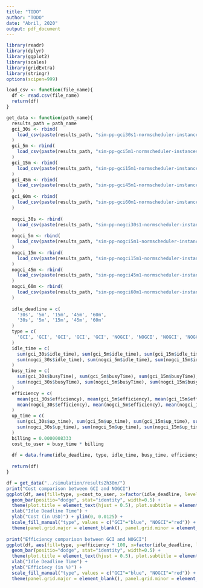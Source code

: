 ```yaml
---
title: "TODO"
author: "TODO"
date: "Abril, 2020"
output: pdf_document
---
```

```r
library(readr)
library(dplyr)
library(ggplot2)
library(scales)
library(gridExtra)
library(stringr)
options(scipen=999)
```

```r
load_csv <- function(file_name){
  df <- read.csv(file_name)
  return(df)
}

get_data <- function(path_name){
  results_path = path_name
  gci_30s <- rbind(
    load_csv(paste(results_path, "sim-pp-gci30s1-normscheduler-instances.csv", sep=""))
  )
  gci_5m <- rbind(
    load_csv(paste(results_path, "sim-pp-gci5m1-normscheduler-instances.csv", sep=""))
  )
  gci_15m <- rbind(
    load_csv(paste(results_path, "sim-pp-gci15m1-normscheduler-instances.csv", sep=""))
  )
  gci_45m <- rbind(
    load_csv(paste(results_path, "sim-pp-gci45m1-normscheduler-instances.csv", sep=""))
  )
  gci_60m <- rbind(
    load_csv(paste(results_path, "sim-pp-gci60m1-normscheduler-instances.csv", sep=""))
  )
  
  nogci_30s <- rbind(
    load_csv(paste(results_path, "sim-pp-nogci30s1-normscheduler-instances.csv", sep=""))
  )
  nogci_5m <- rbind(
    load_csv(paste(results_path, "sim-pp-nogci5m1-normscheduler-instances.csv", sep=""))
  )
  nogci_15m <- rbind(
    load_csv(paste(results_path, "sim-pp-nogci15m1-normscheduler-instances.csv", sep=""))
  )
  nogci_45m <- rbind(
    load_csv(paste(results_path, "sim-pp-nogci45m1-normscheduler-instances.csv", sep=""))
  )
  nogci_60m <- rbind(
    load_csv(paste(results_path, "sim-pp-nogci60m1-normscheduler-instances.csv", sep=""))
  )
    
  idle_deadline = c(
    '30s', '5m', '15m', '45m', '60m',
    '30s', '5m', '15m', '45m', '60m'
  )
  type = c(
    'GCI', 'GCI', 'GCI', 'GCI', 'GCI', 'NOGCI', 'NOGCI', 'NOGCI', 'NOGCI', 'NOGCI'
  )
  idle_time = c(
    sum(gci_30s$idle_time), sum(gci_5m$idle_time), sum(gci_15m$idle_time), sum(gci_45m$idle_time), sum(gci_60m$idle_time),
    sum(nogci_30s$idle_time), sum(nogci_5m$idle_time), sum(nogci_15m$idle_time), sum(nogci_45m$idle_time), sum(nogci_60m$idle_time)
  )
  busy_time = c(
    sum(gci_30s$busyTime), sum(gci_5m$busyTime), sum(gci_15m$busyTime), sum(gci_45m$busyTime), sum(gci_60m$busyTime),
    sum(nogci_30s$busyTime), sum(nogci_5m$busyTime), sum(nogci_15m$busyTime), sum(nogci_45m$busyTime), sum(nogci_60m$busyTime)
  )
  efficiency = c(
    mean(gci_30s$efficiency), mean(gci_5m$efficiency), mean(gci_15m$efficiency), mean(gci_45m$efficiency), mean(gci_60m$efficiency),
    mean(nogci_30s$efficiency), mean(nogci_5m$efficiency), mean(nogci_15m$efficiency), mean(nogci_45m$efficiency), mean(nogci_60m$efficiency)
  )
  up_time = c(
    sum(gci_30s$up_time), sum(gci_5m$up_time), sum(gci_15m$up_time), sum(gci_45m$up_time), sum(gci_60m$up_time),
    sum(nogci_30s$up_time), sum(nogci_5m$up_time), sum(nogci_15m$up_time), sum(nogci_45m$up_time), sum(nogci_60m$up_time)
  )
  billing = 0.0000008333
  cost_to_user = busy_time * billing
  
  df = data.frame(idle_deadline, type, idle_time, busy_time, efficiency, up_time, cost_to_user)
  
  return(df)
}

```

```r
df = get_data("../simulation/results2h30m/")
print("Cost comparison between GCI and NOGCI")
ggplot(df, aes(fill=type, y=cost_to_user, x=factor(idle_deadline, level = c('30s', '5m', '15m', '45m', '60m')))) +
  geom_bar(positio="dodge", stat="identity", width=0.5) +
  theme(plot.title = element_text(hjust = 0.5), plot.subtitle = element_text(hjust = 0.5)) +
  xlab("Idle Deadline Time") +
  ylab("Cost (in USD)") + ylim(0, 0.0125) +
  scale_fill_manual("type", values = c("GCI"="blue", "NOGCI"="red")) +
  theme(panel.grid.major = element_blank(), panel.grid.minor = element_blank(), panel.background = element_blank(), axis.line = element_line(colour = "black"))
    
print("Efficiency comparison between GCI and NOGCI")
ggplot(df, aes(fill=type, y=efficiency * 100, x=factor(idle_deadline, level = c('30s', '5m', '15m', '45m', '60m')))) +
  geom_bar(positio="dodge", stat="identity", width=0.5) +
  theme(plot.title = element_text(hjust = 0.5), plot.subtitle = element_text(hjust = 0.5)) +
  xlab("Idle Deadline Time") +
  ylab("Efficiecy (in %)") +
  scale_fill_manual("type", values = c("GCI"="blue", "NOGCI"="red")) +
  theme(panel.grid.major = element_blank(), panel.grid.minor = element_blank(), panel.background = element_blank(), axis.line = element_line(colour = "black"))
```







